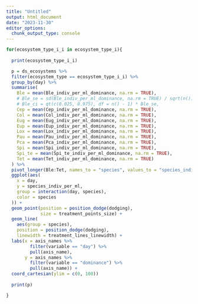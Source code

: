 ```yaml
---
title: "Untitled"
output: html_document
date: "2023-11-30"
editor_options: 
  chunk_output_type: console
---
```


```r
for(ecosystem_type_i_i in ecosystem_type_i){
  
  print(ecosystem_type_i_i)

  p = ds_ecosystems %>%
  filter(ecosystem_type == ecosystem_type_i_i) %>%
  group_by(day) %>%
  summarise(
    Ble = mean(Ble_indiv_per_ml_dominance, na.rm = TRUE),
    # Ble_se = sd(Ble_indiv_per_ml_dominance, na.rm = TRUE) / sqrt(n()),
    # Ble_ci = qt(c(0.025, 0.975), df = n() - 1) * Ble_se,
    Cep = mean(Cep_indiv_per_ml_dominance, na.rm = TRUE),
    Col = mean(Col_indiv_per_ml_dominance, na.rm = TRUE),
    Eug = mean(Eug_indiv_per_ml_dominance, na.rm = TRUE),
    Eup = mean(Eup_indiv_per_ml_dominance, na.rm = TRUE),
    Lox = mean(Lox_indiv_per_ml_dominance, na.rm = TRUE),
    Pau = mean(Pau_indiv_per_ml_dominance, na.rm = TRUE),
    Pca = mean(Pca_indiv_per_ml_dominance, na.rm = TRUE),
    Spi = mean(Spi_indiv_per_ml_dominance, na.rm = TRUE),
    Spi_te = mean(Spi_te_indiv_per_ml_dominance, na.rm = TRUE),
    Tet = mean(Tet_indiv_per_ml_dominance, na.rm = TRUE)
  ) %>%
  pivot_longer(Ble:Tet, names_to = "species", values_to = "species_indiv_per_ml") %>%
  ggplot(aes(
    x = day,
    y = species_indiv_per_ml,
    group = interaction(day, species),
    color = species
  )) +
  geom_point(position = position_dodge(dodging),
             size = treatment_points_size) +
  geom_line(
    aes(group = species),
    position = position_dodge(dodging),
    linewidth = treatment_lines_linewidth) + 
  labs(x = axis_names %>% 
         filter(variable == "day") %>% 
         pull(axis_name),
       y = axis_names %>% 
         filter(variable == "dominance") %>% 
         pull(axis_name)) +
  coord_cartesian(ylim = c(0, 100))
  
  print(p)

}
```
